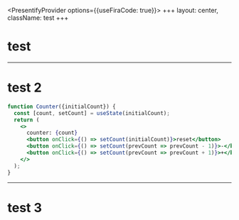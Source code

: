 
<PresentifyProvider options={{useFiraCode: true}}>
+++
layout: center,
className: test
+++
# test
---
# test 2
```jsx showLineNumbers highlightLines="1,2,5-6"
function Counter({initialCount}) {
  const [count, setCount] = useState(initialCount);
  return (
    <>
      counter: {count}
      <button onClick={() => setCount(initialCount)}>reset</button>
      <button onClick={() => setCount(prevCount => prevCount - 1)}>-</button>
      <button onClick={() => setCount(prevCount => prevCount + 1)}>+</button>
    </>
  );
}
```
---
# test 3
</PresentifyProvider>
